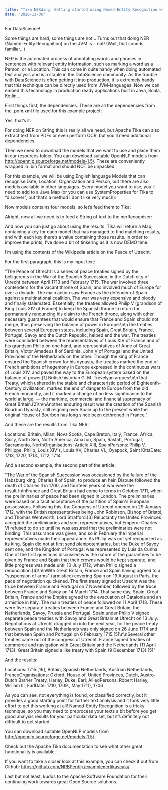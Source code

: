 ```yaml
---
title: "Tika NERding: Getting started using Named-Entity Recognition with OpenNLP on the JVM (Scala, Java, Kotlin…)"
date: "2020-11-06"
---
```


For DataScience!

Some things are hard, some things are not… Turns out that doing NER (Named-Entity Recognition) on the JVM is… not! (Wait, that sounds familiar…)

NER is the automated process of annotating words and phrases in sentences with relevant entity information, such as marking a word as a Person, or a Location. This can come in quite handy when doing automated text analysis and is a staple in the DataScience community. As the trouble with DataScience is often getting it into production, it is extremely handy that this technique can be directly used from JVM-languages. Now we can embed this technology in production ready applications built in Java, Scala, Kotlin...

First things first, the dependencies. These are all the dependencies from the .pom.xml file used for this example project:

Yes, that’s it.

For doing NER on String this is really all we need, but Apache Tika can also extract text from PDFs or even perform OCR, but you’ll need additional dependencies.

Then we need to download the models that we want to use and place them in our resources folder. You can download suitable OpenNLP models from http://opennlp.sourceforge.net/models-1.5/. These are conveniently wrapped in .bin format and should NOT be unpacked.

For this example, we will be using English language Models that can recognise Date, Location, Organization and Person, but there are also models available in other languages. Every model you want to use, you’ll need to add to a Java Map (or you can use SystemProperties for Tika to “discover”, but that’s a method I don’t like very much):

Now models contains four models, so let’s feed them to Tika:

Alright, now all we need is to feed a String of text to the nerRecogniser:

And now you can just go about using the results. Tika will return a Map, containing a key for each model that has managed to find matching results, and with each key there’s a value containing those results. In order to improve the prints, I’ve done a bit of tinkering as it is now DEMO time.

I’m using the contents of the Wikipedia article on the Peace of Utrecht.

For the first paragraph, this is my input text:

"The Peace of Utrecht is a series of peace treaties signed by the belligerents in the War of the Spanish Succession, in the Dutch city of Utrecht between April 1713 and February 1715. The war involved three contenders for the vacant throne of Spain, and involved much of Europe for over a decade. The main action saw France as the defender of Spain against a multinational coalition. The war was very expensive and bloody and finally stalemated. Essentially, the treaties allowed Philip V (grandson of King Louis XIV of France) to keep the Spanish throne in return for permanently renouncing his claim to the French throne, along with other necessary guarantees that would ensure that France and Spain should not merge, thus preserving the balance of power in Europe.\n\nThe treaties between several European states, including Spain, Great Britain, France, Portugal, Savoy and the Dutch Republic, helped end the war. The treaties were concluded between the representatives of Louis XIV of France and of his grandson Philip on one hand, and representatives of Anne of Great Britain, Victor Amadeus II of Sardinia, John V of Portugal and the United Provinces of the Netherlands on the other. Though the king of France ensured the Spanish crown for his dynasty, the treaties marked the end of French ambitions of hegemony in Europe expressed in the continuous wars of Louis XIV, and paved the way to the European system based on the balance of power.[1] British historian G. M. Trevelyan argues:\n\nThat Treaty, which ushered in the stable and characteristic period of Eighteenth-Century civilization, marked the end of danger to Europe from the old French monarchy, and it marked a change of no less significance to the world at large, — the maritime, commercial and financial supremacy of Great Britain.[2]\n\nAnother enduring result was the creation of the Spanish Bourbon Dynasty, still reigning over Spain up to the present while the original House of Bourbon has long since been dethroned in France."

And these are the results from Tika NER:

Locations: Britain, Milan, Nova Scotia, Cape Breton, Italy, France, Africa, Sicily, North Sea, North America, Amazon, Spain, Rastatt, Portugal, Sacramento, NorthOrganisations: Article XIII, SpainPersons: Philip V, Philippe, Philip, Louis XIV's, Louis XV, Charles VI., Oyapock, Saint KittsDate: 1713, 1720, 1713., 1712, 1714

And a second example, the second part of the article:

"The War of the Spanish Succession was occasioned by the failure of the Habsburg king, Charles II of Spain, to produce an heir. Dispute followed the death of Charles II in 1700, and fourteen years of war were the result.\n\nFrance and Great Britain had come to terms in October 1711, when the preliminaries of peace had been signed in London. The preliminaries were based on a tacit acceptance of the partition of Spain's European possessions. Following this, the Congress of Utrecht opened on 29 January 1712, with the British representatives being John Robinson, Bishop of Bristol, and Thomas Wentworth, Lord Strafford.[3] Reluctantly the United Provinces accepted the preliminaries and sent representatives, but Emperor Charles VI refused to do so until he was assured that the preliminaries were not binding. This assurance was given, and so in February the Imperial representatives made their appearance. As Philip was not yet recognized as its king, Spain did not at first send plenipotentiaries, but the Duke of Savoy sent one, and the Kingdom of Portugal was represented by Luís da Cunha. One of the first questions discussed was the nature of the guarantees to be given by France and Spain that their crowns would be kept separate, and little progress was made until 10 July 1712, when Philip signed a renunciation.[4]\n\nWith Great Britain, France and Spain having agreed to a \"suspension of arms\" (armistice) covering Spain on 19 August in Paris, the pace of negotiation quickened. The first treaty signed at Utrecht was the truce between France and Portugal on 7 November, followed by the truce between France and Savoy on 14 March 1714. That same day, Spain, Great Britain, France and the Empire agreed to the evacuation of Catalonia and an armistice in Italy. The main treaties of peace followed on 11 April 1713. These were five separate treaties between France and Great Britain, the Netherlands, Savoy, Prussia and Portugal. Spain under Philip V signed separate peace treaties with Savoy and Great Britain at Utrecht on 13 July. Negotiations at Utrecht dragged on into the next year, for the peace treaty between Spain and the Netherlands was only signed on 26 June 1714 and that between Spain and Portugal on 6 February 1715.[5]\n\nSeveral other treaties came out of the congress of Utrecht. France signed treaties of commerce and navigation with Great Britain and the Netherlands (11 April 1713). Great Britain signed a like treaty with Spain (9 December 1713).[5]"

And the results:

Locations: 1715.[16], Britain, Spanish Netherlands, Austrian Netherlands, FranceOrganisations: Oxford, House of, United Provinces, Dutch, Austro-Dutch Barrier Treaty, Harley, Duke, Earl, AlliedPersons: Robert Harley, William III, EarlDate: 1710, 1709., May 1711), 1706

As you can see, not everything is found, or classified correctly, but it provides a good starting point for further text analysis and it took very little effort to get this working at all! Named-Entity Recognition is a tricky technique, so you may need to preprocess your texts a bit before you get good analysis results for your particular data set, but it’s definitely not difficult to get started.

You can download suitable OpenNLP models from http://opennlp.sourceforge.net/models-1.5/.

Check out the Apache Tika documentation to see what other great functionality is available.

If you want to take a closer look at this example, you can check it out from Github: https://github.com/NRBPerdijk/examplenertikascala/

Last but not least, kudos to the Apache Software Foundation for their continuing work towards great Open Source solutions.
